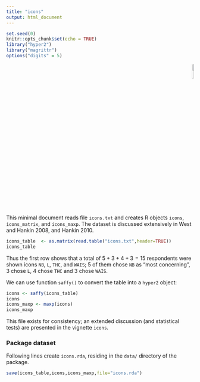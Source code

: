 ```yaml
---
title: "icons"
output: html_document
---
```


```r
set.seed(0)
knitr::opts_chunk$set(echo = TRUE)
library("hyper2")
library("magrittr")
options("digits" = 5)
```

<p style="text-align: right;">
![](`r system.file("help/figures/hyper2.png", package = "hyper2")`){width=10%}
</p>



This minimal document reads file `icons.txt` and creates R objects
`icons`, `icons_matrix`, and `icons_maxp`.  The dataset is discussed
extensively in West and Hankin 2008, and Hankin 2010.


```r
icons_table  <- as.matrix(read.table("icons.txt",header=TRUE))
icons_table
```

Thus the first row shows that a total of $5+3+4+3=15$ respondents were
shown icons `NB`, `L`, `THC`, and `WAIS`; 5 of them chose `NB` as
"most concerning", 3 chose `L`, 4 chose `THC` and 3 chose `WAIS`.

We can use function `saffy()` to convert the table into a `hyper2`
object:

```r
icons <- saffy(icons_table)
icons
icons_maxp <- maxp(icons)
icons_maxp
```

This file exists for consistency; an extended discussion (and
statistical tests) are presented in the vignette `icons`.


### Package dataset

Following lines create `icons.rda`, residing in the `data/` directory of the package.

```r
save(icons_table,icons,icons_maxp,file="icons.rda")
```
